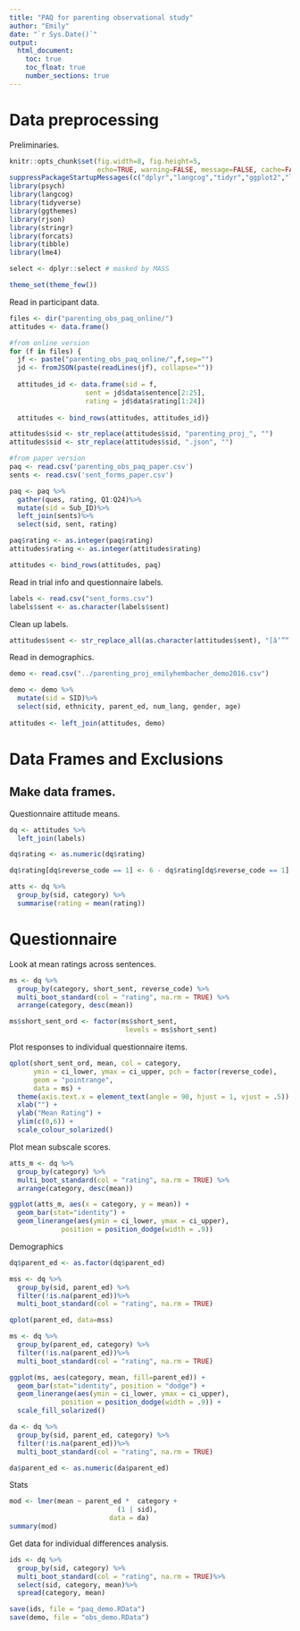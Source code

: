 ```yaml
---
title: "PAQ for parenting observational study"
author: "Emily"
date: "`r Sys.Date()`"
output: 
  html_document:
    toc: true
    toc_float: true
    number_sections: true
---
```



# Data preprocessing

Preliminaries.

```r
knitr::opts_chunk$set(fig.width=8, fig.height=5, 
                      echo=TRUE, warning=FALSE, message=FALSE, cache=FALSE)
suppressPackageStartupMessages(c("dplyr","langcog","tidyr","ggplot2","lme4"))
library(psych)
library(langcog)
library(tidyverse)
library(ggthemes)
library(rjson)
library(stringr)
library(forcats)
library(tibble)
library(lme4)

select <- dplyr::select # masked by MASS

theme_set(theme_few())
```

Read in participant data.

```r
files <- dir("parenting_obs_paq_online/")
attitudes <- data.frame()

#from online version
for (f in files) {
  jf <- paste("parenting_obs_paq_online/",f,sep="")
  jd <- fromJSON(paste(readLines(jf), collapse=""))
  
  attitudes_id <- data.frame(sid = f, 
                   sent = jd$data$sentence[2:25],
                   rating = jd$data$rating[1:24]) 
                   
  attitudes <- bind_rows(attitudes, attitudes_id)}

attitudes$sid <- str_replace(attitudes$sid, "parenting_proj_", "")
attitudes$sid <- str_replace(attitudes$sid, ".json", "")

#from paper version
paq <- read.csv('parenting_obs_paq_paper.csv')
sents <- read.csv('sent_forms_paper.csv')

paq <- paq %>%
  gather(ques, rating, Q1:Q24)%>%
  mutate(sid = Sub_ID)%>%
  left_join(sents)%>%
  select(sid, sent, rating)

paq$rating <- as.integer(paq$rating)
attitudes$rating <- as.integer(attitudes$rating)

attitudes <- bind_rows(attitudes, paq)
```

Read in trial info and questionnaire labels.

```r
labels <- read.csv("sent_forms.csv")
labels$sent <- as.character(labels$sent)
```

Clean up labels.

```r
attitudes$sent <- str_replace_all(as.character(attitudes$sent), "[â‘”“’']", "")
```

Read in demographics.

```r
demo <- read.csv("../parenting_proj_emilyhembacher_demo2016.csv")

demo <- demo %>%
  mutate(sid = SID)%>%
  select(sid, ethnicity, parent_ed, num_lang, gender, age)
  
attitudes <- left_join(attitudes, demo)
```

# Data Frames and Exclusions

## Make data frames. 

Questionnaire attitude means.

```r
dq <- attitudes %>%
  left_join(labels)

dq$rating <- as.numeric(dq$rating)

dq$rating[dq$reverse_code == 1] <- 6 - dq$rating[dq$reverse_code == 1]

atts <- dq %>%
  group_by(sid, category) %>% 
  summarise(rating = mean(rating))
```

# Questionnaire

Look at mean ratings across sentences.

```r
ms <- dq %>%
  group_by(category, short_sent, reverse_code) %>%
  multi_boot_standard(col = "rating", na.rm = TRUE) %>%
  arrange(category, desc(mean)) 

ms$short_sent_ord <- factor(ms$short_sent, 
                             levels = ms$short_sent)
```

Plot responses to individual questionnaire items.

```r
qplot(short_sent_ord, mean, col = category,
      ymin = ci_lower, ymax = ci_upper, pch = factor(reverse_code),
      geom = "pointrange",
      data = ms) +
  theme(axis.text.x = element_text(angle = 90, hjust = 1, vjust = .5)) +
  xlab("") + 
  ylab("Mean Rating") + 
  ylim(c(0,6)) + 
  scale_colour_solarized()
```

Plot mean subscale scores.

```r
atts_m <- dq %>%
  group_by(category) %>%
  multi_boot_standard(col = "rating", na.rm = TRUE) %>%
  arrange(category, desc(mean)) 

ggplot(atts_m, aes(x = category, y = mean)) + 
  geom_bar(stat="identity") + 
  geom_linerange(aes(ymin = ci_lower, ymax = ci_upper), 
             position = position_dodge(width = .9))
```

Demographics
```r
dq$parent_ed <- as.factor(dq$parent_ed)

mss <- dq %>%
  group_by(sid, parent_ed) %>%
  filter(!is.na(parent_ed))%>%
  multi_boot_standard(col = "rating", na.rm = TRUE) 

qplot(parent_ed, data=mss)

ms <- dq %>%
  group_by(parent_ed, category) %>%
  filter(!is.na(parent_ed))%>%
  multi_boot_standard(col = "rating", na.rm = TRUE) 

ggplot(ms, aes(category, mean, fill=parent_ed)) +
  geom_bar(stat="identity", position = "dodge") + 
  geom_linerange(aes(ymin = ci_lower, ymax = ci_upper), 
             position = position_dodge(width = .9)) + 
  scale_fill_solarized()

da <- dq %>%
  group_by(sid, parent_ed, category) %>%
  filter(!is.na(parent_ed))%>%
  multi_boot_standard(col = "rating", na.rm = TRUE) 

da$parent_ed <- as.numeric(da$parent_ed)
```
Stats
```r
mod <- lmer(mean ~ parent_ed *  category +
                           (1 | sid), 
                         data = da)
summary(mod)
```

Get data for individual differences analysis.
```r
ids <- dq %>%
  group_by(sid, category) %>%
  multi_boot_standard(col = "rating", na.rm = TRUE)%>%
  select(sid, category, mean)%>%
  spread(category, mean)

save(ids, file = "paq_demo.RData")
save(demo, file = "obs_demo.RData")
```


